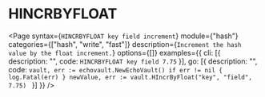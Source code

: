 # HINCRBYFLOAT

<Page 
  syntax={`HINCRBYFLOAT key field increment`}
  module={"hash"}
  categories={["hash", "write", "fast"]}
  description={`Increment the hash value by the float increment.`}
  options={[]}
  examples={{
    cli: [{ description: "", code: `HINCRBYFLOAT key field 7.75` }],
    go: [{
      description: "",
      code: `vault, err := echovault.NewEchoVault()
if err != nil {
  log.Fatal(err)
}
newValue, err := vault.HIncrByFloat("key", "field", 7.75)
`
    }]
  }}
/>